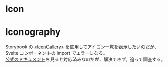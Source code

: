 
<Meta of={IconStories} />

# Icon

<Primary />

<Controls />

# Iconography

Storybook の [&lt;IconGallery&gt;](https://storybook.js.org/docs/api/doc-blocks/doc-block-icongallery) を使用してアイコン一覧を表示したいのだが、Svelte コンポーネントの import でエラーになる。<br />
[公式のドキュメント](https://storybook.js.org/docs/configure/integration/frameworks-feature-support)を見ると対応済みなのだが、解決できず。追って調査する。
